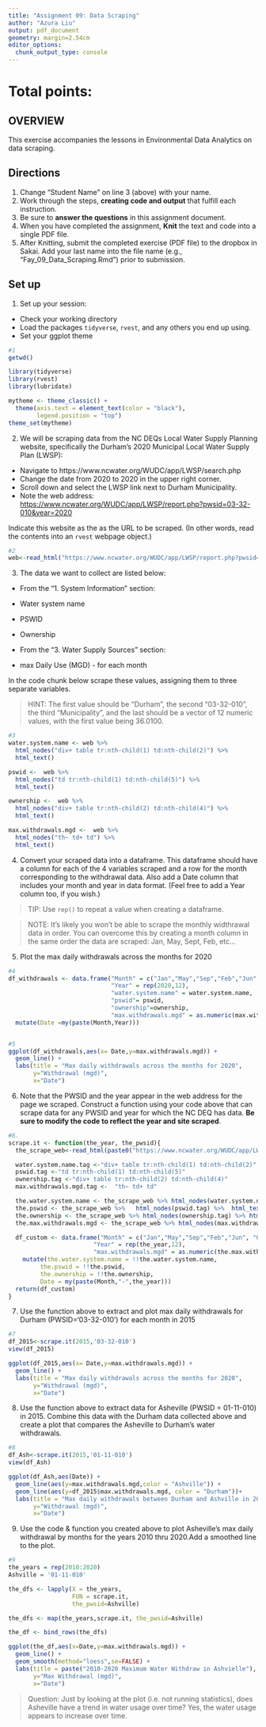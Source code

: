 ```yaml
---
title: "Assignment 09: Data Scraping"
author: "Azura Liu"
output: pdf_document
geometry: margin=2.54cm
editor_options: 
  chunk_output_type: console
---
```


# Total points:

## OVERVIEW

This exercise accompanies the lessons in Environmental Data Analytics on data scraping. 

## Directions
1. Change "Student Name" on line 3 (above) with your name.
2. Work through the steps, **creating code and output** that fulfill each instruction.
3. Be sure to **answer the questions** in this assignment document.
4. When you have completed the assignment, **Knit** the text and code into a single PDF file.
5. After Knitting, submit the completed exercise (PDF file) to the dropbox in Sakai. Add your last name into the file name (e.g., "Fay_09_Data_Scraping.Rmd") prior to submission.


## Set up 
1. Set up your session:

* Check your working directory
* Load the packages `tidyverse`, `rvest`, and any others you end up using.
* Set your ggplot theme

```r
#1
getwd()

library(tidyverse)
library(rvest)
library(lubridate)

mytheme <- theme_classic() +
  theme(axis.text = element_text(color = "black"), 
        legend.position = "top")
theme_set(mytheme)
```

2. We will be scraping data from the NC DEQs Local Water Supply Planning website, specifically the Durham's 2020 Municipal Local Water Supply Plan (LWSP): 
 * Navigate to https://www.ncwater.org/WUDC/app/LWSP/search.php
 * Change the date from 2020 to 2020 in the upper right corner.
 * Scroll down and select the LWSP link next to Durham Municipality. 
 * Note the web address: <https://www.ncwater.org/WUDC/app/LWSP/report.php?pwsid=03-32-010&year=2020>

Indicate this website as the as the URL to be scraped. (In other words, read the contents into an
`rvest` webpage object.)

```r
#2
web<-read_html("https://www.ncwater.org/WUDC/app/LWSP/report.php?pwsid=03-32-010&year=2020")

```

3. The data we want to collect are listed below:

* From the "1. System Information" section:
 * Water system name
 * PSWID
 * Ownership
 
* From the "3. Water Supply Sources" section:
 * max Daily Use (MGD) - for each month

In the code chunk below scrape these values, assigning them to three separate variables.

>HINT: The first value should be "Durham", the second "03-32-010", the third "Municipality", and the last should be a vector of 12 numeric values, with the first value being 36.0100.

```r
#3
water.system.name <- web %>% 
  html_nodes("div+ table tr:nth-child(1) td:nth-child(2)") %>% 
  html_text()

pswid <-  web %>% 
  html_nodes("td tr:nth-child(1) td:nth-child(5)") %>% 
  html_text()

ownership <-  web %>% 
  html_nodes("div+ table tr:nth-child(2) td:nth-child(4)") %>% 
  html_text()

max.withdrawals.mgd <-  web %>% 
  html_nodes("th~ td+ td") %>% 
  html_text()

```


4. Convert your scraped data into a dataframe. This dataframe should have a column for each of the 4 variables scraped and a row for the month corresponding to the withdrawal data. Also add a Date column that includes your month and year in data format. (Feel free to add a Year column too, if you wish.)

>TIP: Use `rep()` to repeat a value when creating a dataframe.

>NOTE: It's likely you won't be able to scrape the monthly widthrawal data in order. You can overcome this by creating a month column in the same order the data are scraped: Jan, May, Sept, Feb, etc...

5. Plot the max daily withdrawals across the months for 2020

```r
#4
df_withdrawals <- data.frame("Month" = c("Jan","May","Sep","Feb","Jun", "Oct", "Mar","Jul","Nov","Apr","Aug","Dec"),
                             "Year" = rep(2020,12),
                             "water.system.name" = water.system.name,
                             "pswid"= pswid,
                             "ownership"=ownership,
                             "max.withdrawals.mgd" = as.numeric(max.withdrawals.mgd))%>%
  mutate(Date =my(paste(Month,Year)))


#5
ggplot(df_withdrawals,aes(x= Date,y=max.withdrawals.mgd)) + 
  geom_line() + 
  labs(title = "Max daily withdrawals across the months for 2020",
       y="Withdrawal (mgd)",
       x="Date")
```

6. Note that the PWSID and the year appear in the web address for the page we scraped. Construct a function using your code above that can scrape data for any PWSID and year for which the NC DEQ has data. **Be sure to modify the code to reflect the year and site scraped**.

```r
#6.
scrape.it <- function(the_year, the_pwsid){
  the_scrape_web<-read_html(paste0("https://www.ncwater.org/WUDC/app/LWSP/report.php?", "pwsid=", the_pwsid, "&year=", the_year))

  water.system.name.tag <-"div+ table tr:nth-child(1) td:nth-child(2)"
  pswid.tag <-"td tr:nth-child(1) td:nth-child(5)"
  ownership.tag <-"div+ table tr:nth-child(2) td:nth-child(4)"
  max.withdrawals.mgd.tag <-  "th~ td+ td"

  the.water.system.name <- the_scrape_web %>% html_nodes(water.system.name.tag) %>% html_text()
  the.pswid <- the_scrape_web %>%   html_nodes(pswid.tag) %>%  html_text()
  the.ownership <- the_scrape_web %>% html_nodes(ownership.tag) %>% html_text()
  the.max.withdrawals.mgd <- the_scrape_web %>% html_nodes(max.withdrawals.mgd.tag) %>% html_text()

  df_custom <- data.frame("Month" = c("Jan","May","Sep","Feb","Jun", "Oct", "Mar","Jul","Nov","Apr","Aug","Dec"),
                        "Year" = rep(the_year,12),
                        "max.withdrawals.mgd" = as.numeric(the.max.withdrawals.mgd))%>%
    mutate(the.water.system.name = !!the.water.system.name,
         the.pswid = !!the.pswid,
         the.ownership = !!the.ownership,
         Date = my(paste(Month,"-",the_year)))
  return(df_custom)
}
```

7. Use the function above to extract and plot max daily withdrawals for Durham (PWSID='03-32-010') for each month in 2015

```r
#7
df_2015<-scrape.it(2015,'03-32-010')
view(df_2015)

ggplot(df_2015,aes(x= Date,y=max.withdrawals.mgd)) + 
  geom_line() + 
  labs(title = "Max daily withdrawals across the months for 2020",
       y="Withdrawal (mgd)",
       x="Date")
```

8. Use the function above to extract data for Asheville (PWSID = 01-11-010) in 2015. Combine this data with the Durham data collected above and create a plot that compares the Asheville to Durham's water withdrawals.

```r
#8
df_Ash<-scrape.it(2015,'01-11-010')
view(df_Ash)

ggplot(df_Ash,aes(Date)) + 
  geom_line(aes(y=max.withdrawals.mgd,color = "Ashville")) + 
  geom_line(aes(y=df_2015$max.withdrawals.mgd, color = "Durham"))+
  labs(title = "Max daily withdrawals between Durham and Ashville in 2015",
       y="Withdrawal (mgd)",
       x="Date")
```


9. Use the code & function you created above to plot Asheville's max daily withdrawal by months for the years 2010 thru 2020.Add a smoothed line to the plot.

```r
#9
the_years = rep(2010:2020)
Ashville = '01-11-010'

the_dfs <- lapply(X = the_years,
                  FUN = scrape.it,
                  the_pwsid=Ashville)

the_dfs <- map(the_years,scrape.it, the_pwsid=Ashville)

the_df <- bind_rows(the_dfs)

ggplot(the_df,aes(x=Date,y=max.withdrawals.mgd)) + 
  geom_line() + 
  geom_smooth(method="loess",se=FALSE) +
  labs(title = paste("2010-2020 Maximum Water Withdraw in Ashvielle"),
       y="Max Withdrawal (mgd)",
       x="Date")
```

>Question: Just by looking at the plot (i.e. not running statistics), does Asheville have a trend in water usage over time?
Yes, the water usage appears to increase over time.
